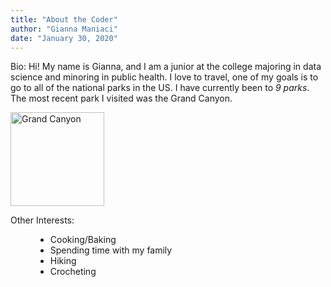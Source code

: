 ```yaml
---
title: "About the Coder"
author: "Gianna Maniaci"
date: "January 30, 2020"
---
```

Bio: 
     Hi! 
     My name is Gianna, and I am a junior at the college majoring in data science and minoring in public health. 
     I love to travel, one of my goals is to go to all of the national parks in the US. 
     I have currently been to _9 parks_. 
     The most recent park I visited was the Grand Canyon.

![](https://upload.wikimedia.org/wikipedia/commons/a/aa/Dawn_on_the_S_rim_of_the_Grand_Canyon_%288645178272%29.jpg  'Grand Canyon'){width=150 height=150}

Other Interests:
:    - Cooking/Baking
     - Spending time with my family
     - Hiking
     - Crocheting